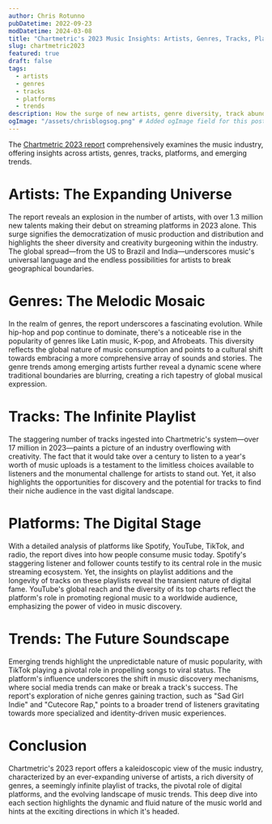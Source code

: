 ```yaml
---
author: Chris Rotunno
pubDatetime: 2022-09-23
modDatetime: 2024-03-08
title: "Chartmetric's 2023 Music Insights: Artists, Genres, Tracks, Platforms, and Trends"
slug: chartmetric2023
featured: true
draft: false
tags:
  - artists
  - genres
  - tracks
  - platforms
  - trends
description: How the surge of new artists, genre diversity, track abundance, and platforms like Spotify, YouTube and TikTok are evolving music trends.
ogImage: "/assets/chrisblogsog.png" # Added ogImage field for this post
---
```


The [Chartmetric 2023 report](https://reports.chartmetric.com/?ref=hmc.chartmetric.com) comprehensively examines the music industry, offering insights across artists, genres, tracks, platforms, and emerging trends.

# Artists: The Expanding Universe

The report reveals an explosion in the number of artists, with over 1.3 million new talents making their debut on streaming platforms in 2023 alone. This surge signifies the democratization of music production and distribution and highlights the sheer diversity and creativity burgeoning within the industry. The global spread—from the US to Brazil and India—underscores music's universal language and the endless possibilities for artists to break geographical boundaries.

# Genres: The Melodic Mosaic

In the realm of genres, the report underscores a fascinating evolution. While hip-hop and pop continue to dominate, there's a noticeable rise in the popularity of genres like Latin music, K-pop, and Afrobeats. This diversity reflects the global nature of music consumption and points to a cultural shift towards embracing a more comprehensive array of sounds and stories. The genre trends among emerging artists further reveal a dynamic scene where traditional boundaries are blurring, creating a rich tapestry of global musical expression.

# Tracks: The Infinite Playlist

The staggering number of tracks ingested into Chartmetric's system—over 17 million in 2023—paints a picture of an industry overflowing with creativity. The fact that it would take over a century to listen to a year's worth of music uploads is a testament to the limitless choices available to listeners and the monumental challenge for artists to stand out. Yet, it also highlights the opportunities for discovery and the potential for tracks to find their niche audience in the vast digital landscape.

# Platforms: The Digital Stage

With a detailed analysis of platforms like Spotify, YouTube, TikTok, and radio, the report dives into how people consume music today. Spotify's staggering listener and follower counts testify to its central role in the music streaming ecosystem. Yet, the insights on playlist additions and the longevity of tracks on these playlists reveal the transient nature of digital fame. YouTube's global reach and the diversity of its top charts reflect the platform's role in promoting regional music to a worldwide audience, emphasizing the power of video in music discovery.

# Trends: The Future Soundscape

Emerging trends highlight the unpredictable nature of music popularity, with TikTok playing a pivotal role in propelling songs to viral status. The platform's influence underscores the shift in music discovery mechanisms, where social media trends can make or break a track's success. The report's exploration of niche genres gaining traction, such as "Sad Girl Indie" and "Cutecore Rap," points to a broader trend of listeners gravitating towards more specialized and identity-driven music experiences.

# Conclusion

Chartmetric's 2023 report offers a kaleidoscopic view of the music industry, characterized by an ever-expanding universe of artists, a rich diversity of genres, a seemingly infinite playlist of tracks, the pivotal role of digital platforms, and the evolving landscape of music trends. This deep dive into each section highlights the dynamic and fluid nature of the music world and hints at the exciting directions in which it's headed.

